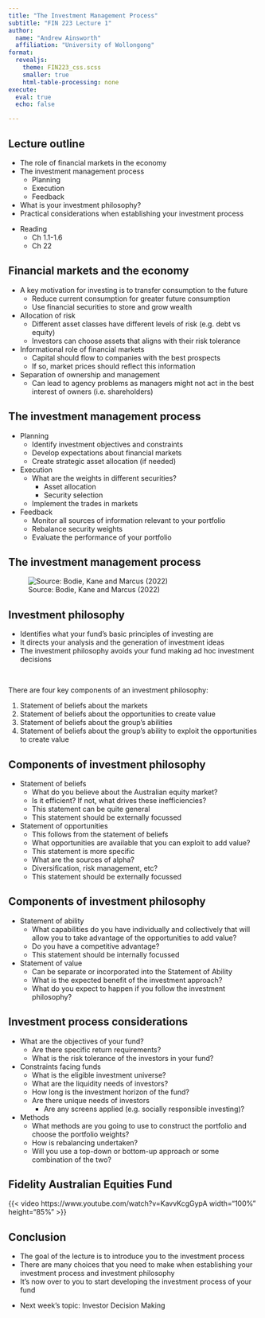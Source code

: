 ```yaml
---
title: "The Investment Management Process"
subtitle: "FIN 223 Lecture 1"
author: 
  name: "Andrew Ainsworth"
  affiliation: "University of Wollongong"
format: 
  revealjs:
    theme: FIN223_css.scss
    smaller: true
    html-table-processing: none
execute: 
  eval: true
  echo: false

---
```


## Lecture outline
:::{}
- The role of financial markets in the economy
- The investment management process
  - Planning
  - Execution
  - Feedback
- What is your investment philosophy?
- Practical considerations when establishing your investment process
  
:::

-   Reading
    - Ch 1.1-1.6
    - Ch 22


## Financial markets and the economy

- A key motivation for investing is to transfer consumption to the future
  - Reduce current consumption for greater future consumption
  - Use financial securities to store and grow wealth 

- Allocation of risk 
  - Different asset classes have different levels of risk (e.g. debt vs equity)
  - Investors can choose assets that aligns with their risk tolerance

- Informational role of financial markets
  - Capital should flow to companies with the best prospects
  - If so, market prices should reflect this information

- Separation of ownership and management
  - Can lead to agency problems as managers might not act in the best interest of owners (i.e. shareholders)


## The investment management process

- Planning
  - Identify investment objectives and constraints
  - Develop expectations about financial markets
  - Create strategic asset allocation (if needed)
- Execution 
  - What are the weights in different securities?
    - Asset allocation
    - Security selection
  - Implement the trades in markets
- Feedback
  - Monitor all sources of information relevant to your portfolio
  - Rebalance security weights
  - Evaluate the performance of your portfolio

## The investment management process 

![Source: Bodie, Kane and Marcus (2022)](Investment_Process.png)

## Investment philosophy
:::{}
- Identifies what your fund's basic principles of investing are
- It directs your analysis and the generation of investment ideas
- The investment philosophy avoids your fund making ad hoc investment decisions
:::

<br/>

There are four key components of an investment philosophy:

1. Statement of beliefs about the markets
2. Statement of beliefs about the opportunities to create value
3. Statement of beliefs about the group’s abilities
4. Statement of beliefs about the group’s ability to exploit the opportunities to create value


## Components of investment philosophy

- Statement of beliefs
  - What do you believe about the Australian equity market?
  - Is it efficient? If not, what drives these inefficiencies?
  - This statement can be quite general
  - This statement should be externally focussed

- Statement of opportunities
  -	This follows from the statement of beliefs
  -	What opportunities are available that you can exploit to add value?
  -	This statement is more specific
  -	What are the sources of alpha? 
  -	Diversification, risk management, etc?
  -	This statement should be externally focussed

## Components of investment philosophy

- Statement of ability
  -	What capabilities do you have individually and collectively that will allow you to take advantage of the opportunities to add value?
  -	Do you have a competitive advantage?
  -	This statement should be internally focussed

- Statement of value
  -	Can be separate or incorporated into the Statement of Ability
  -	What is the expected benefit of the investment approach?
  -	What do you expect to happen if you follow the investment philosophy?


## Investment process considerations

- What are the objectives of your fund?
  - Are there specific return requirements?
  - What is the risk tolerance of the investors in your fund?
- Constraints facing funds
  - What is the eligible investment universe? 
  - What are the liquidity needs of investors?
  - How long is the investment horizon of the fund?
  - Are there unique needs of investors
    - Are any screens applied (e.g. socially responsible investing)?
- Methods
  -	What methods are you going to use to construct the portfolio and choose the portfolio weights?
  -	How is rebalancing undertaken?
  - Will you use a top-down or bottom-up approach or some combination of the two?

## Fidelity Australian Equities Fund  

{{< video https://www.youtube.com/watch?v=KavvKcgGypA  width="100%" height="85%"  >}}


## Conclusion

:::{}
- The goal of the lecture is to introduce you to the investment process
- There are many choices that you need to make when establishing your investment process and investment philosophy
- It's now over to you to start developing the investment process of your fund
  
:::

- Next week's topic: Investor Decision Making


